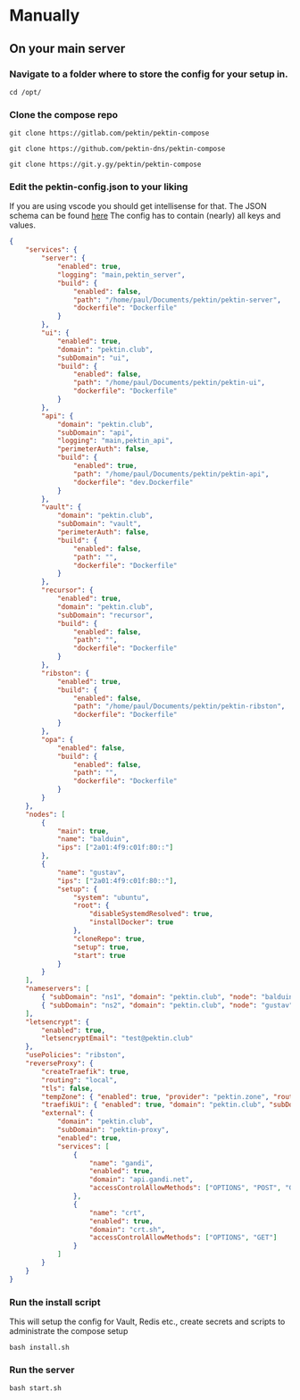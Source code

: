 
# Manually

## On your main server

### Navigate to a folder where to store the config for your setup in.

```shell
cd /opt/
```

### Clone the compose repo

<Tabs groupId="git-type">

<TabItem value="gitlab" label="GitLab" default>

```shell
git clone https://gitlab.com/pektin/pektin-compose
```

</TabItem>

<TabItem value="github" label="GitHub">

```shell
git clone https://github.com/pektin-dns/pektin-compose
```

</TabItem>

<TabItem value="git.y.gy" label="git.y.gy">

```shell
git clone https://git.y.gy/pektin/pektin-compose
```

</TabItem>

</Tabs>

### Edit the pektin-config.json to your liking

If you are using vscode you should get intellisense for that.
The JSON schema can be found [here](https://git.y.gy/pektin/pektin-config/-/raw/main/pektin-config.schema.json)
The config has to contain (nearly) all keys and values.

```json
{
    "services": {
        "server": {
            "enabled": true,
            "logging": "main,pektin_server",
            "build": {
                "enabled": false,
                "path": "/home/paul/Documents/pektin/pektin-server",
                "dockerfile": "Dockerfile"
            }
        },
        "ui": {
            "enabled": true,
            "domain": "pektin.club",
            "subDomain": "ui",
            "build": {
                "enabled": false,
                "path": "/home/paul/Documents/pektin/pektin-ui",
                "dockerfile": "Dockerfile"
            }
        },
        "api": {
            "domain": "pektin.club",
            "subDomain": "api",
            "logging": "main,pektin_api",
            "perimeterAuth": false,
            "build": {
                "enabled": true,
                "path": "/home/paul/Documents/pektin/pektin-api",
                "dockerfile": "dev.Dockerfile"
            }
        },
        "vault": {
            "domain": "pektin.club",
            "subDomain": "vault",
            "perimeterAuth": false,
            "build": {
                "enabled": false,
                "path": "",
                "dockerfile": "Dockerfile"
            }
        },
        "recursor": {
            "enabled": true,
            "domain": "pektin.club",
            "subDomain": "recursor",
            "build": {
                "enabled": false,
                "path": "",
                "dockerfile": "Dockerfile"
            }
        },
        "ribston": {
            "enabled": true,
            "build": {
                "enabled": false,
                "path": "/home/paul/Documents/pektin/pektin-ribston",
                "dockerfile": "Dockerfile"
            }
        },
        "opa": {
            "enabled": false,
            "build": {
                "enabled": false,
                "path": "",
                "dockerfile": "Dockerfile"
            }
        }
    },
    "nodes": [
        {
            "main": true,
            "name": "balduin",
            "ips": ["2a01:4f9:c01f:80::"]
        },
        {
            "name": "gustav",
            "ips": ["2a01:4f9:c01f:80::"],
            "setup": {
                "system": "ubuntu",
                "root": {
                    "disableSystemdResolved": true,
                    "installDocker": true
                },
                "cloneRepo": true,
                "setup": true,
                "start": true
            }
        }
    ],
    "nameservers": [
        { "subDomain": "ns1", "domain": "pektin.club", "node": "balduin", "main": true },
        { "subDomain": "ns2", "domain": "pektin.club", "node": "gustav" }
    ],
    "letsencrypt": {
        "enabled": true,
        "letsencryptEmail": "test@pektin.club"
    },
    "usePolicies": "ribston",
    "reverseProxy": {
        "createTraefik": true,
        "routing": "local",
        "tls": false,
        "tempZone": { "enabled": true, "provider": "pektin.zone", "routing": "local" },
        "traefikUi": { "enabled": true, "domain": "pektin.club", "subDomain": "traefik" },
        "external": {
            "domain": "pektin.club",
            "subDomain": "pektin-proxy",
            "enabled": true,
            "services": [
                {
                    "name": "gandi",
                    "enabled": true,
                    "domain": "api.gandi.net",
                    "accessControlAllowMethods": ["OPTIONS", "POST", "GET", "DELETE"]
                },
                {
                    "name": "crt",
                    "enabled": true,
                    "domain": "crt.sh",
                    "accessControlAllowMethods": ["OPTIONS", "GET"]
                }
            ]
        }
    }
}
```

### Run the install script

This will setup the config for Vault, Redis etc., create secrets and scripts to administrate the compose setup

```shell
bash install.sh
```

### Run the server

```shell
bash start.sh
```
